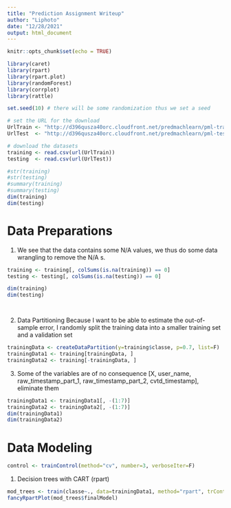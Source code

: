 ```yaml
---
title: "Prediction Assignment Writeup"
author: "Liphoto"
date: "12/28/2021"
output: html_document
---
```


```r
knitr::opts_chunk$set(echo = TRUE)
```

```r

library(caret)
library(rpart)
library(rpart.plot)
library(randomForest)
library(corrplot)
library(rattle)

set.seed(10) # there will be some randomization thus we set a seed

```


```r

# set the URL for the download
UrlTrain <- "http://d396qusza40orc.cloudfront.net/predmachlearn/pml-training.csv"
UrlTest  <- "http://d396qusza40orc.cloudfront.net/predmachlearn/pml-testing.csv"

# download the datasets
training <- read.csv(url(UrlTrain))
testing  <- read.csv(url(UrlTest))

```

```r
#str(training)
#str(testing)
#summary(training)
#summary(testing)
dim(training)
dim(testing)

```
# Data Preparations
1. We see that the data contains some N/A values, we thus do some data wrangling to remove the N/A s.


```r
training <- training[, colSums(is.na(training)) == 0] 
testing <- testing[, colSums(is.na(testing)) == 0]

dim(training)
dim(testing)




```

2. Data Partitioning
Because I want to be able to estimate the out-of-sample error, I randomly split the training data into a smaller training set  and a validation set

```r
trainingData <- createDataPartition(y=training$classe, p=0.7, list=F)
trainingData1 <- training[trainingData, ]
trainingData2 <- training[-trainingData, ]
```

3. Some of the variables are of no consequence [X, user_name, raw_timestamp_part_1, raw_timestamp_part_2, cvtd_timestamp], eliminate them

```r
trainingData1 <- trainingData1[, -(1:7)]
trainingData2 <- trainingData2[, -(1:7)]
dim(trainingData1)
dim(trainingData2)
```

# Data Modeling

```r
control <- trainControl(method="cv", number=3, verboseIter=F)
```


1. Decision trees with CART (rpart)

```r

mod_trees <- train(classe~., data=trainingData1, method="rpart", trControl = control, tuneLength = 5)
fancyRpartPlot(mod_trees$finalModel)



```







